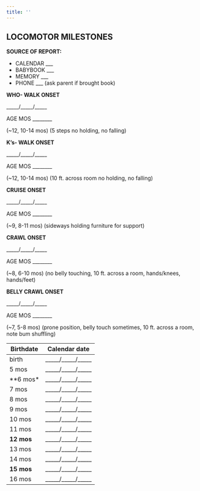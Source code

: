 ```yaml
---
title: ''
---
```


## LOCOMOTOR MILESTONES

**SOURCE OF REPORT:** 

- CALENDAR ___
- BABYBOOK ___ 
- MEMORY ___
- PHONE ___ (ask parent if brought book)

**WHO- WALK ONSET**

_____/_____/_____

AGE MOS ________ 

(~12, 10-14 mos) (5 steps no holding, no falling)

**K’s- WALK ONSET**

_____/_____/_____ 

AGE MOS ________ 

(~12, 10-14 mos) (10 ft. across room no holding, no falling)

**CRUISE ONSET**

_____/_____/_____ 

AGE MOS ________ 

(~9, 8-11 mos) (sideways holding furniture for support)

**CRAWL ONSET**

_____/_____/_____ 

AGE MOS ________ 

(~8, 6-10 mos) (no belly touching, 10 ft. across a room, hands/knees, hands/feet)

**BELLY CRAWL ONSET**

_____/_____/_____ 

AGE MOS ________ 

(~7, 5-8 mos) (prone position, belly touch sometimes, 10 ft. across a room, note bum shuffling)

| Birthdate | Calendar date |
|-----------|---------------|
| birth     | _____/_____/_____ |
| 5 mos     | _____/_____/_____ |
| **6 mos*  | _____/_____/_____ |
| 7 mos     | _____/_____/_____ |
| 8 mos     | _____/_____/_____ |
| 9 mos     | _____/_____/_____ |
| 10 mos    | _____/_____/_____ |
| 11 mos     | _____/_____/_____ |
| **12 mos** | _____/_____/_____ |
| 13 mos     | _____/_____/_____ |
| 14 mos     | _____/_____/_____ |
| **15 mos** | _____/_____/_____ |
| 16 mos     | _____/_____/_____ |
